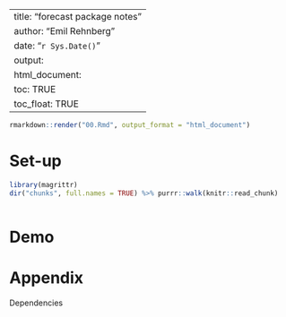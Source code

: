 
---
title: "forecast package notes"
author: "Emil Rehnberg"
date: "`r Sys.Date()`"
output:
  html_document:
    toc: TRUE
    toc_float: TRUE
---

```r
rmarkdown::render("00.Rmd", output_format = "html_document")
```

# Set-up

```r
library(magrittr)
dir("chunks", full.names = TRUE) %>% purrr::walk(knitr::read_chunk)
```

```r
```

# Demo



# Appendix

Dependencies

```r
```
